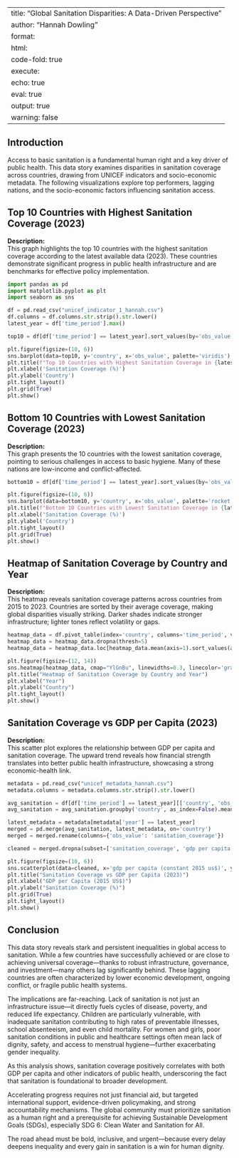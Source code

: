 
---
title: "Global Sanitation Disparities: A Data-Driven Perspective"
author: "Hannah Dowling"
format:
  html:
    code-fold: true
execute:
  echo: true
  eval: true
  output: true
  warning: false
---

## Introduction

Access to basic sanitation is a fundamental human right and a key driver of public health. This data story examines disparities in sanitation coverage across countries, drawing from UNICEF indicators and socio-economic metadata. The following visualizations explore top performers, lagging nations, and the socio-economic factors influencing sanitation access.

## Top 10 Countries with Highest Sanitation Coverage (2023)

**Description:**  
This graph highlights the top 10 countries with the highest sanitation coverage according to the latest available data (2023). These countries demonstrate significant progress in public health infrastructure and are benchmarks for effective policy implementation.

```python
import pandas as pd
import matplotlib.pyplot as plt
import seaborn as sns

df = pd.read_csv("unicef_indicator_1_hannah.csv")
df.columns = df.columns.str.strip().str.lower()
latest_year = df['time_period'].max()

top10 = df[df['time_period'] == latest_year].sort_values(by='obs_value', ascending=False).head(10)

plt.figure(figsize=(10, 6))
sns.barplot(data=top10, y='country', x='obs_value', palette='viridis')
plt.title(f"Top 10 Countries with Highest Sanitation Coverage in {latest_year}")
plt.xlabel('Sanitation Coverage (%)')
plt.ylabel('Country')
plt.tight_layout()
plt.grid(True)
plt.show()
```

## Bottom 10 Countries with Lowest Sanitation Coverage (2023)

**Description:**  
This graph presents the 10 countries with the lowest sanitation coverage, pointing to serious challenges in access to basic hygiene. Many of these nations are low-income and conflict-affected.

```python
bottom10 = df[df['time_period'] == latest_year].sort_values(by='obs_value', ascending=True).head(10)

plt.figure(figsize=(10, 6))
sns.barplot(data=bottom10, y='country', x='obs_value', palette='rocket')
plt.title(f"Bottom 10 Countries with Lowest Sanitation Coverage in {latest_year}")
plt.xlabel('Sanitation Coverage (%)')
plt.ylabel('Country')
plt.tight_layout()
plt.grid(True)
plt.show()
```



## Heatmap of Sanitation Coverage by Country and Year

**Description:**  
This heatmap reveals sanitation coverage patterns across countries from 2015 to 2023. Countries are sorted by their average coverage, making global disparities visually striking. Darker shades indicate stronger infrastructure; lighter tones reflect volatility or gaps.

```python
heatmap_data = df.pivot_table(index='country', columns='time_period', values='obs_value', aggfunc='mean')
heatmap_data = heatmap_data.dropna(thresh=5)
heatmap_data = heatmap_data.loc[heatmap_data.mean(axis=1).sort_values(ascending=False).index]

plt.figure(figsize=(12, 14))
sns.heatmap(heatmap_data, cmap="YlGnBu", linewidths=0.3, linecolor='gray', cbar_kws={'label': 'Sanitation Coverage (%)'})
plt.title("Heatmap of Sanitation Coverage by Country and Year")
plt.xlabel("Year")
plt.ylabel("Country")
plt.tight_layout()
plt.show()
```

## Sanitation Coverage vs GDP per Capita (2023)

**Description:**  
This scatter plot explores the relationship between GDP per capita and sanitation coverage. The upward trend reveals how financial strength translates into better public health infrastructure, showcasing a strong economic-health link.

```python
metadata = pd.read_csv("unicef_metadata_hannah.csv")
metadata.columns = metadata.columns.str.strip().str.lower()

avg_sanitation = df[df['time_period'] == latest_year][['country', 'obs_value']]
avg_sanitation = avg_sanitation.groupby('country', as_index=False).mean()

latest_metadata = metadata[metadata['year'] == latest_year]
merged = pd.merge(avg_sanitation, latest_metadata, on='country')
merged = merged.rename(columns={'obs_value': 'sanitation_coverage'})

cleaned = merged.dropna(subset=['sanitation_coverage', 'gdp per capita (constant 2015 us$)'])

plt.figure(figsize=(10, 6))
sns.scatterplot(data=cleaned, x='gdp per capita (constant 2015 us$)', y='sanitation_coverage')
plt.title("Sanitation Coverage vs GDP per Capita (2023)")
plt.xlabel("GDP per Capita (2015 US$)")
plt.ylabel("Sanitation Coverage (%)")
plt.grid(True)
plt.tight_layout()
plt.show()
```


## Conclusion

This data story reveals stark and persistent inequalities in global access to sanitation. While a few countries have successfully achieved or are close to achieving universal coverage—thanks to robust infrastructure, governance, and investment—many others lag significantly behind. These lagging countries are often characterized by lower economic development, ongoing conflict, or fragile public health systems. 

The implications are far-reaching. Lack of sanitation is not just an infrastructure issue—it directly fuels cycles of disease, poverty, and reduced life expectancy. Children are particularly vulnerable, with inadequate sanitation contributing to high rates of preventable illnesses, school absenteeism, and even child mortality. For women and girls, poor sanitation conditions in public and healthcare settings often mean lack of dignity, safety, and access to menstrual hygiene—further exacerbating gender inequality.

As this analysis shows, sanitation coverage positively correlates with both GDP per capita and other indicators of public health, underscoring the fact that sanitation is foundational to broader development. 

Accelerating progress requires not just financial aid, but targeted international support, evidence-driven policymaking, and strong accountability mechanisms. The global community must prioritize sanitation as a human right and a prerequisite for achieving Sustainable Development Goals (SDGs), especially SDG 6: Clean Water and Sanitation for All. 

The road ahead must be bold, inclusive, and urgent—because every delay deepens inequality and every gain in sanitation is a win for human dignity.
